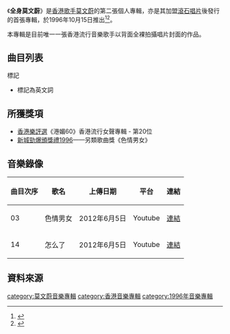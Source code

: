 {{Album infobox | <!-- See Wikipedia:WikiProject_Albums -->
| Name        = 全身莫文蔚
| Type        = Album
| Artist      = [[莫文蔚|莫文蔚]]
| Cover       = 全身莫文蔚.jpg
| Released    = 1996年10月15日
| Recorded    = 1995年－1996年
| Genre       = [[粵語流行音樂|粵語流行音樂]]
| Length      = 50:43
| Label       = [[滾石唱片|滾石唱片]]
| Last album  = [[Karen_(莫文蔚專輯)|Karen]]<br>(1993年8月)
| This album  = '''全身莫文蔚'''<br>(1996年10月)
| Next album  = [[做自己|做自己]]<br>(1997年10月21日)
}}

《'''全身莫文蔚'''》是[[香港|香港]][[歌手|歌手]][[莫文蔚|莫文蔚]]的第二張個人專輯，亦是其加盟[[滾石唱片|滾石唱片]]後發行的首張專輯，於1996年10月15日推出<ref>{{Cite book|title=怎样唱好莫文蔚歌曲 标准级|last=李云编著|first=|publisher=[[北京环球音像出版社|北京环球音像出版社]]|year=2005|isbn=7-88072-277-7|location=|pages=1-2}}</ref><ref>{{Cite book|title=忽略秘密，记住音乐|last=王磊著|first=|publisher=北京：新星出版社|year=2014.01|isbn=978-7-5133-1375-9|location=|pages=160}}</ref>。

本專輯是目前唯一一張香港流行音樂歌手以背面全裸拍攝唱片封面的作品。

== 曲目列表 ==
{{tracklist
| headline = 曲目
| total_length = 50:43
| title_width = 16%

| title1 = 潮濕
| music1 = [[李宗盛|李宗盛]]<br>[[梁伯君|梁伯君]]
| lyrics1 = [[周耀輝|周耀輝]]
| arranger1 = [[Adrian_Chan|Adrian Chan]]
| producer1 = [[郭啟華|郭啟華]]
| longnote1 = 
| length1 = 3:09

| title2 = 情人看劍
| music2 = [[劉祖德|劉祖德]]
| lyrics2 = [[黃偉文|黃偉文]]
| arranger2 = 劉祖德
| producer2 = 郭啟華
| longnote2 = 
| length2 = 3:36

| title3 = 色情男女
| music3 = [[蔡德才|蔡德才]]
| lyrics3 = [[林夕|林夕]]
| arranger3 = 蔡德才
| producer3 = 郭啟華
| longnote3 = 電影《[[色情男女|色情男女]]》主題曲。<br>中国引进版未收录此曲
| length3 = 3:46

| title4 = 飛人生活[一]
| music4 = [[劉以達|劉以達]]
| lyrics4 = 郭啟華
| arranger4 = 劉以達
| producer4 = 郭啟華
| longnote4 = 
| length4 = 1:58

| title5 = 浮砂
| music5 = [[劉沁|劉沁]]
| lyrics5 = 林夕
| arranger5 = [[Ted_Lo|Ted Lo]]
| producer5 = 郭啟華
| longnote5 = 
| length5 = 3:48

| title6 = 我不需要憐憫
| music6 = [[盧冠廷|盧冠廷]]
| lyrics6 = [[潘源良|潘源良]]
| arranger6 = [[梁基爵|梁基爵]]
| producer6 = 郭啟華
| longnote6 = 
| length6 = 3:43

| title7 = 愛麗斯永遠住在這裏
| music7 = 李宗盛<br>梁伯君
| lyrics7 = 周耀輝
| arranger7 = 梁伯君
| producer7 = 梁伯君<br>郭啟華
| longnote7 = 
| length7 = 3:53

| title8 = 老地方
| music8 = [[馮正|馮正]]
| lyrics8 = 馮正
| arranger8 = [[李端嫻|李端嫻]]
| producer8 = 郭啟華
| longnote8 = 
| length8 = 3:02

| title9 = 誰和誰
| music9 = [[張佳添|張佳添]]
| lyrics9 = 郭啟華<br>[[莫文蔚|莫文蔚]]{{ref|a|[a]}}
| arranger9 = 張佳添
| producer9 = 郭啟華
| longnote9 = 電影《[[飛虎雄心2之傲氣比天高|飛虎雄心2之傲氣比天高]]》插曲
| length9 = 4:09

| title10 = 飛人生活[二]
| music10 = 劉以達
| lyrics10 = 郭啟華
| arranger10 = 劉以達
| producer10 = 郭啟華
| longnote10 = 
| length10 = 1:37

| title11 = 比夜更黑
| music11 = [[郭子|郭子]]
| lyrics11 = 周耀輝
| arranger11 = 梁伯君
| producer11 = 梁伯君<br>郭啟華
| longnote11 = 電影《[[黑俠|黑俠]]》主題曲
| length11 = 4:42

| title12 = 未了情
| music12 = [[賀綠汀|賀綠汀]]
| lyrics12 = [[唐書琛|唐書琛]]
| arranger12 = 盧冠廷
| producer12 = 盧冠廷<br>郭啟華
| longnote12 = 電影《[[西遊記第壹佰零壹回之月光寶盒|西遊記第壹佰零壹回之月光寶盒]]》及《[[齊天大聖西遊記|西遊記大結局之仙履奇緣]]》插曲<br>改编自[[周璇|周璇]]《天涯歌女》
| length12 = 3:58

| title13 = 到了晚上
| music13 = [[郭靜_(香港)|郭靜]]<br>[[陳嘉樂|陳嘉樂]]
| lyrics13 = [[何秀萍|何秀萍]]
| arranger13 = 陳嘉樂
| producer13 = 郭靜<br>陳嘉樂<br>郭啟華
| longnote13 = 叱咤903 原創N次方之《天空小說》插曲
| length13 = 4:04

| title14 = 怎麼了
| music14 = 劉沁
| lyrics14 = 劉沁
| arranger14 = [[谷中仁|谷中仁]]
| producer14 = 郭啟華
| note14 = 國
| longnote14 = 《浮砂》國語版
| length14 = 3:23

| title15 = 飛人生活[三]
| music15 = 劉以達
| lyrics15 = 郭啟華
| arranger15 = 劉以達
| producer15 = 郭啟華
| longnote15 = 
| length15 = 1:48
}}
;標記
* <sup>{{note|a|a}}</sup> 標記為英文詞

==所獲獎項==
*[[香港樂評選|香港樂評選]]《港媚60》香港流行女聲專輯 - 第20位
*[[1996年度新城勁爆頒獎禮得獎名單|新城勁爆頒獎禮1996]]——另類歌曲獎《色情男女》

==音樂錄像==
{|class="wikitable sortable"
|-
!曲目次序
!歌名
!上傳日期
!平台
!連結
|-

| 03 || 色情男女 || 2012年6月5日 || Youtube || [https://www.youtube.com/watch?v=KRUrmbI1VUQ 連結] {{Wayback|url=https://www.youtube.com/watch?v=KRUrmbI1VUQ |date=20211116160950 }}
|-
| 14 || 怎么了 || 2012年6月5日 || Youtube || [https://www.youtube.com/watch?v=qSfMRJNoHSU 連結]
|}


== 資料來源 ==
<div class="references-small">
<references />
</div>

{{莫文蔚}}

[[category:莫文蔚音樂專輯|category:莫文蔚音樂專輯]]
[[category:香港音樂專輯|category:香港音樂專輯]]
[[category:1996年音樂專輯|category:1996年音樂專輯]]